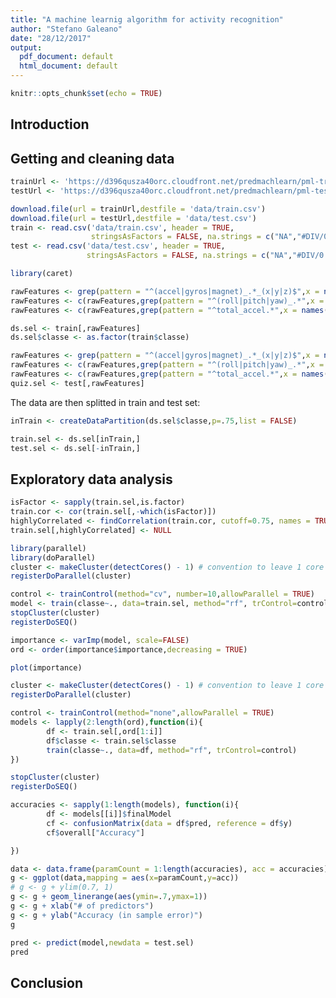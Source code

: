 ```yaml
---
title: "A machine learnig algorithm for activity recognition"
author: "Stefano Galeano"
date: "28/12/2017"
output:
  pdf_document: default
  html_document: default
---
```



```r
knitr::opts_chunk$set(echo = TRUE)
```

## Introduction

## Getting and cleaning data

```r
trainUrl <- 'https://d396qusza40orc.cloudfront.net/predmachlearn/pml-training.csv'
testUrl <- 'https://d396qusza40orc.cloudfront.net/predmachlearn/pml-testing.csv'

download.file(url = trainUrl,destfile = 'data/train.csv')
download.file(url = testUrl,destfile = 'data/test.csv')
train <- read.csv('data/train.csv', header = TRUE,
                  stringsAsFactors = FALSE, na.strings = c("NA","#DIV/0!",""))
test <- read.csv('data/test.csv', header = TRUE,
                 stringsAsFactors = FALSE, na.strings = c("NA","#DIV/0!",""))
```

```r
library(caret)

rawFeatures <- grep(pattern = "^(accel|gyros|magnet)_.*_(x|y|z)$",x = names(train))
rawFeatures <- c(rawFeatures,grep(pattern = "^(roll|pitch|yaw)_.*",x = names(train)))
rawFeatures <- c(rawFeatures,grep(pattern = "^total_accel.*",x = names(train)))

ds.sel <- train[,rawFeatures]
ds.sel$classe <- as.factor(train$classe)
```

```r
rawFeatures <- grep(pattern = "^(accel|gyros|magnet)_.*_(x|y|z)$",x = names(test))
rawFeatures <- c(rawFeatures,grep(pattern = "^(roll|pitch|yaw)_.*",x = names(test)))
rawFeatures <- c(rawFeatures,grep(pattern = "^total_accel.*",x = names(test)))
quiz.sel <- test[,rawFeatures]
```

The data are then splitted in train and test set:

```r
inTrain <- createDataPartition(ds.sel$classe,p=.75,list = FALSE)

train.sel <- ds.sel[inTrain,]
test.sel <- ds.sel[-inTrain,]
```

## Exploratory data analysis


```r
isFactor <- sapply(train.sel,is.factor)
train.cor <- cor(train.sel[,-which(isFactor)])
highlyCorrelated <- findCorrelation(train.cor, cutoff=0.75, names = TRUE)
train.sel[,highlyCorrelated] <- NULL
```

```r
library(parallel)
library(doParallel)
cluster <- makeCluster(detectCores() - 1) # convention to leave 1 core for OS
registerDoParallel(cluster)

control <- trainControl(method="cv", number=10,allowParallel = TRUE)
model <- train(classe~., data=train.sel, method="rf", trControl=control)
stopCluster(cluster)
registerDoSEQ()
```

```r
importance <- varImp(model, scale=FALSE)
ord <- order(importance$importance,decreasing = TRUE)

plot(importance)
```

```r
cluster <- makeCluster(detectCores() - 1) # convention to leave 1 core for OS
registerDoParallel(cluster)

control <- trainControl(method="none",allowParallel = TRUE)
models <- lapply(2:length(ord),function(i){
        df <- train.sel[,ord[1:i]]
        df$classe <- train.sel$classe
        train(classe~., data=df, method="rf", trControl=control)      
})

stopCluster(cluster)
registerDoSEQ()
```
```r
accuracies <- sapply(1:length(models), function(i){
        df <- models[[i]]$finalModel
        cf <- confusionMatrix(data = df$pred, reference = df$y)
        cf$overall["Accuracy"]

})
```
```r
data <- data.frame(paramCount = 1:length(accuracies), acc = accuracies)
g <- ggplot(data,mapping = aes(x=paramCount,y=acc))
# g <- g + ylim(0.7, 1)
g <- g + geom_linerange(aes(ymin=.7,ymax=1))
g <- g + xlab("# of predictors")
g <- g + ylab("Accuracy (in sample error)")
g
```
```r
pred <- predict(model,newdata = test.sel)
pred
```
## Conclusion

